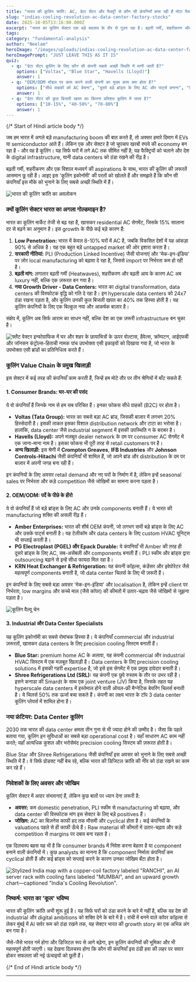 ```yaml
---
title: "भारत की कूलिंग क्रांति: AC, डेटा सेंटर और फैक्ट्री से कौन सी कंपनियाँ कमा रही हैं मोटा पैसा?"
slug: "indias-cooling-revolution-ac-data-center-factory-stocks"
date: 2025-10-05T13:16:00.000Z
excerpt: "भारत का कूलिंग सेक्टर एक बड़े बदलाव के दौर से गुज़र रहा है। बढ़ती गर्मी, शहरीकरण और डेटा सेंटर्स की बाढ़ ने इसे एक खरबों रुपये का अवसर बना दिया है। जानिए कौन सी कंपनियाँ इस क्रांति का नेतृत्व कर रही हैं।"
tags:
category: "fundamental-analysis"
author: "Neelam"
heroImage: "/images/uploads/indias-cooling-revolution-ac-data-center-factory-stocks/hero-image.jpg"
heroImagePrompt: "JUST LEAVE THIS AS IT IS"
quiz:
  - q: "डेटा सेंटर कूलिंग के लिए कौन सी कंपनी सबसे अच्छी स्थिति में मानी जाती है?"
    options: ["Voltas", "Blue Star", "Havells (Lloyd)"]
    answer: 1
  - q: "OEM/ODM मॉडल पर काम करने वाली कंपनी का मुख्य काम क्या होता है?"
    options: ["सीधे ग्राहकों को AC बेचना", "दूसरे बड़े ब्रांड्स के लिए AC और पार्ट्स बनाना", "सिर्फ़ सर्विसिंग प्रदान करना"]
    answer: 1
  - q: "डेटा सेंटर की कुल बिजली खपत का कितना प्रतिशत कूलिंग में जाता है?"
    options: ["10-15%", "40-50%", "70-80%"]
    answer: 1
---
```


{/*  Start of Hindi article body  */}

जब हम भारत में अगले बड़े manufacturing boom की बात करते हैं, तो अक्सर हमारे दिमाग में EVs या semiconductor आते हैं। लेकिन एक और सेक्टर है जो चुपचाप खरबों रुपये की economy बन रहा है - और वह है कूलिंग। यह सिर्फ घरों में लगे AC तक सीमित नहीं है; यह फैक्ट्रियों को चलाने और देश के digital infrastructure, यानी data centers को ठंडा रखने की रीढ़ है।

बढ़ती गर्मी, शहरीकरण और एक विशाल मध्यवर्ग की aspirations के साथ, भारत की कूलिंग की ज़रूरतें आसमान छू रही हैं। आइए इस 'कूलिंग इकोनॉमी' की परतों को खोलते हैं और समझते हैं कि कौन सी कंपनियाँ इस मौके को भुनाने के लिए सबसे अच्छी स्थिति में हैं।

![भारत की कूलिंग क्रांति का अवलोकन](/images/uploads/indias-cooling-revolution-ac-data-center-factory-stocks/overview.jpg)

### क्यों कूलिंग सेक्टर भारत का अगला गोल्डमाइन है?

भारत का कूलिंग मार्केट तेजी से बढ़ रहा है, खासकर residential AC सेगमेंट, जिसके 15% सालाना दर से बढ़ने का अनुमान है। इस growth के पीछे कई बड़े कारण हैं:

1.  **Low Penetration:** भारत में केवल 8-10% घरों में AC है, जबकि विकसित देशों में यह आंकड़ा 90% से अधिक है। यह एक बहुत बड़े untapped market की ओर इशारा करता है।
2.  **सरकारी नीतियां:** PLI (Production Linked Incentive) जैसी योजनाएं और 'मेक-इन-इंडिया' पर ज़ोर local manufacturing को बढ़ावा दे रहा है, जिससे import पर निर्भरता कम हो रही है।
3.  **बढ़ती मांग:** लगातार बढ़ती गर्मी (Heatwaves), शहरीकरण और बढ़ती आय के कारण AC अब luxury नहीं, बल्कि एक ज़रूरत बन गया है।
4.  **नया Growth Driver - Data Centers:** भारत का digital transformation, data centers की विस्फोटक वृद्धि को गति दे रहा है। इन hyperscale data centers को 24x7 ठंडा रखना पड़ता है, और कूलिंग उनकी कुल बिजली खपत का 40% तक हिस्सा होती है। यह कूलिंग कंपनियों के लिए एक बिल्कुल नया और आकर्षक बाज़ार है।

संक्षेप में, कूलिंग अब सिर्फ आराम का साधन नहीं, बल्कि देश का एक ज़रूरी infrastructure बन चुका है।

![फ्लैट वेक्टर इन्फोग्राफिक में घर और शहर के छायाचित्रों के ऊपर वोल्टास, हैवेल्स, क्रॉम्पटन, आईएफबी और जॉनसन कंट्रोल्स-हिताची नामक पांच उपभोक्ता एसी इकाइयों को दिखाया गया है, जो भारत के उपभोक्ता एसी ब्रांडों का प्रतिनिधित्व करते हैं।](/images/uploads/indias-cooling-revolution-ac-data-center-factory-stocks/image2.jpg)

### कूलिंग Value Chain के प्रमुख खिलाड़ी

इस सेक्टर में कई तरह की कंपनियाँ काम करती हैं, जिन्हें हम मोटे तौर पर तीन श्रेणियों में बाँट सकते हैं:

#### 1. Consumer Brands: घर-घर की पसंद

ये वो कंपनियाँ हैं जिनके नाम से हम सब परिचित हैं। इनका फोकस सीधे ग्राहकों (B2C) पर होता है।

*   **Voltas (Tata Group):** भारत का सबसे बड़ा AC ब्रांड, जिसकी बाज़ार में लगभग 20% हिस्सेदारी है। इसकी ताकत इसका विशाल distribution network और टाटा का भरोसा है। हालांकि, data center जैसे industrial segment में इसकी उपस्थिति न के बराबर है।
*   **Havells (Lloyd):** अपने मज़बूत dealer network के दम पर consumer AC सेगमेंट में एक जाना-माना नाम है। इसका फोकस भी पूरी तरह से retail customers पर है।
*   **अन्य खिलाड़ी:** इस श्रेणी में **Crompton Greaves**, **IFB Industries** और **Johnson Controls-Hitachi** जैसी कंपनियाँ भी शामिल हैं, जो अपने ब्रांड और distribution के दम पर बाज़ार में अपनी जगह बना रही हैं।

इन कंपनियों के लिए अवसर retail demand और नए घरों के निर्माण में है, लेकिन इन्हें seasonal sales पर निर्भरता और कड़े competition जैसे जोखिमों का सामना करना पड़ता है।

#### 2. OEM/ODM: पर्दे के पीछे के हीरो

ये वो कंपनियाँ हैं जो बड़े ब्रांड्स के लिए AC और उनके components बनाती हैं। ये भारत की manufacturing शक्ति की असली रीढ़ हैं।

*   **Amber Enterprises:** भारत की शीर्ष OEM कंपनी, जो लगभग सभी बड़े ब्रांड्स के लिए AC और उसके पार्ट्स बनाती है। यह टेलीकॉम और data centers के लिए custom HVAC यूनिट्स भी सप्लाई करती है।
*   **PG Electroplast (PGEL) और Epack Durable:** ये कंपनियाँ भी Amber की तरह ही दूसरे ब्रांड्स के लिए AC, सब-असेंबली और components बनाती हैं। PLI स्कीम और ब्रांड्स द्वारा outsourcing बढ़ाने से इन्हें सीधा फायदा मिल रहा है।
*   **KRN Heat Exchanger & Refrigeration:** यह कंपनी कॉइल्स, कंडेंसर और इवेपोरेटर जैसे महत्वपूर्ण components बनाती है, जो data center चिलर्स के लिए भी ज़रूरी हैं।

इन कंपनियों के लिए सबसे बड़ा अवसर 'मेक-इन-इंडिया' और localisation है, लेकिन इन्हें client पर निर्भरता, low margins और कच्चे माल (जैसे कॉपर) की कीमतों में उतार-चढ़ाव जैसे जोखिमों से जूझना पड़ता है।

![कूलिंग वैल्यू चेन](/images/uploads/indias-cooling-revolution-ac-data-center-factory-stocks/value-chain.jpg)

#### 3. Industrial और Data Center Specialists

यह कूलिंग इकोनॉमी का सबसे रोमांचक हिस्सा है। ये कंपनियाँ commercial और industrial ज़रूरतों, खासकर data centers के लिए precision cooling सिस्टम बनाती हैं।

*   **Blue Star:** premium home AC के अलावा, यह कंपनी commercial और industrial HVAC सिस्टम में एक मज़बूत खिलाड़ी है। Data centers के लिए precision cooling solutions में इसकी गहरी expertise है, जो इसे इस सेगमेंट में एक प्रमुख दावेदार बनाती है।
*   **Shree Refrigerations Ltd (SRL):** यह कंपनी एक छुपे रुस्तम के तौर पर उभर रही है। इसने कनाडा की Smardt के साथ एक joint venture (JV) किया है, जिसके तहत यह hyperscale data centers में इस्तेमाल होने वाली ऑयल-फ्री मैग्नेटिक बेयरिंग चिलर्स बनाती है। ये चिलर्स 50% तक ऊर्जा बचा सकते हैं। कंपनी का लक्ष्य भारत के टॉप 3 data center कूलिंग प्लेयर्स में शामिल होना है।

### नया फ्रंटियर: Data Center कूलिंग

2030 तक भारत की data center क्षमता तीन गुना से भी ज्यादा होने की उम्मीद है। जैसा कि पहले बताया गया, कूलिंग इन सुविधाओं का सबसे बड़ा operational cost है। यहाँ साधारण AC काम नहीं करते; यहाँ अत्यधिक कुशल और भरोसेमंद precision cooling सिस्टम की ज़रूरत होती है।

Blue Star और Shree Refrigerations जैसी कंपनियाँ इस अवसर को भुनाने के लिए सबसे अच्छी स्थिति में हैं। वे सिर्फ प्रोडक्ट नहीं बेच रहे, बल्कि भारत की डिजिटल क्रांति की नींव को ठंडा रखने का काम कर रहे हैं।

### निवेशकों के लिए अवसर और जोखिम

कूलिंग सेक्टर में अपार संभावनाएं हैं, लेकिन कुछ बातों पर ध्यान देना ज़रूरी है:

*   **अवसर:** कम domestic penetration, PLI स्कीम से manufacturing को बढ़ावा, और data center की विस्फोटक मांग इस सेक्टर के लिए बड़े positives हैं।
*   **जोखिम:** AC का बिज़नेस काफी हद तक मौसमी और cyclical होता है। कई कंपनियों के valuations पहले से ही काफी ऊँचे हैं। Raw material की कीमतों में उतार-चढ़ाव और कड़े competition से margins पर दबाव बना रहता है।

एक दिलचस्प बहस यह भी है कि consumer brands में निवेश करना बेहतर है या component बनाने वाली कंपनियों में। कुछ analysts का मानना है कि component निर्माता कंपनियाँ कम cyclical होती हैं और कई ब्रांड्स को सप्लाई करने के कारण उनका जोखिम बँटा होता है।

![Stylized India map with a copper-coil factory labeled "RANCHI", an AI server rack with cooling fans labeled "MUMBAI", and an upward growth chart—captioned "India's Cooling Revolution".](/images/uploads/indias-cooling-revolution-ac-data-center-factory-stocks/image3.jpg)

### निष्कर्ष: भारत का 'कूल' भविष्य

भारत की कूलिंग क्रांति अभी शुरू हुई है। यह सिर्फ घरों को ठंडा करने के बारे में नहीं है, बल्कि यह देश की industrial और digital ambitions को शक्ति देने के बारे में है। रांची में बनने वाले कॉपर कॉइल्स से लेकर मुंबई में AI सर्वर रूम को ठंडा रखने तक, यह सेक्टर भारत की growth story का एक अभिन्न अंग बन गया है।

जैसे-जैसे भारत गर्म होगा और डिजिटल रूप से आगे बढ़ेगा, इन कूलिंग कंपनियों की भूमिका और भी महत्वपूर्ण होती जाएगी। यह देखना दिलचस्प होगा कि कौन सी कंपनियाँ इस ठंडी हवा की लहर पर सवार होकर सफलता की नई ऊंचाइयों को छूती हैं।

{/*  End of Hindi article body  */}

---